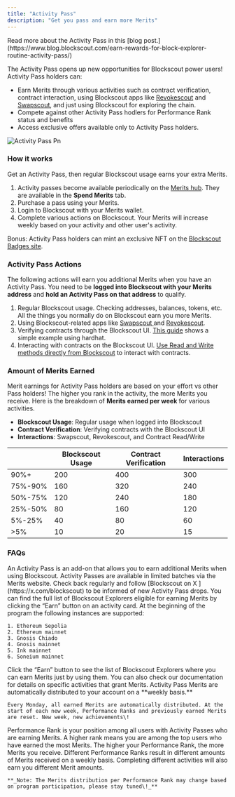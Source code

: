 ```yaml
---
title: "Activity Pass"
description: "Get you pass and earn more Merits"
---
```


<Info>
  Read more about the Activity Pass in this [blog post.](https://www.blog.blockscout.com/earn-rewards-for-block-explorer-routine-activity-pass/)
</Info>

The Activity Pass opens up new opportunities for Blockscout power users\! Activity Pass holders can:

- Earn Merits through various activities such as contract verification, contract interaction, using Blockscout apps like [Revokescout](../revokescout.md) and [Swapscout](../swapscout/), and just using Blockscout for exploring the chain.
- Compete against other Activity Pass hodlers for Performance Rank status and benefits
- Access exclusive offers available only to Activity Pass holders.

![Activity Pass Pn](/images/activity-pass.png)

### How it works

Get an Activity Pass, then regular Blockscout usage earns your extra Merits.

1. Activity passes become available periodically on the [Merits hub](https://merits.blockscout.com/). They are available in the **Spend Merits** tab.
2. Purchase a pass using your Merits.
3. Login to Blockscout with your Merits wallet.
4. Complete various actions on Blockscout. Your Merits will increase weekly based on your activity and other user's activity.

Bonus: Activity Pass holders can mint an exclusive NFT on the [Blockscout Badges site](https://app.gitbook.com/s/-MjSwkv4zokqCUebt-98/).

### Activity Pass Actions

The following actions will earn you additional Merits when you have an Activity Pass. You need to be **logged into Blockscout with your Merits address** and **hold an Activity Pass on that address** to qualify.

1. Regular Blockscout usage. Checking addresses, balances, tokens, etc. All the things you normally do on Blockscout earn you more Merits.
2. Using Blockscout-related apps like [Swapscout ](../swapscout/)and [Revokescout](../revokescout.md).
3. Verifying contracts through the Blockscout UI. [This guide](https://www.blog.blockscout.com/how-to-verify-your-smart-contract-with-the-blockscout-ui/) shows a simple example using hardhat.
4. Interacting with contracts on the Blockscout UI. [Use Read and Write methods directly from Blockscout](https://docs.blockscout.com/devs/verification/interacting-with-smart-contracts) to interact with contracts.

### Amount of Merits Earned

Merit earnings for Activity Pass holders are based on your effort vs other Pass holders\! The higher you rank in the activity, the more Merits you receive.   Here is the breakdown of **Merits earned per week** for various activities.

- **Blockscout Usage**: Regular usage when logged into Blockscout
- **Contract Verification**: Verifying contracts with the Blockscout UI
- **Interactions**: Swapscout, Revokescout, and Contract Read/Write

|         | Blockscout Usage | Contract Verification | Interactions |
| ------- | ---------------- | --------------------- | ------------ |
| 90%\+   | 200              | 400                   | 300          |
| 75%-90% | 160              | 320                   | 240          |
| 50%-75% | 120              | 240                   | 180          |
| 25%-50% | 80               | 160                   | 120          |
| 5%-25%  | 40               | 80                    | 60           |
| \>5%    | 10               | 20                    | 15           |

### FAQs

<AccordionGroup>
  <Accordion title="What is an Activity Pass">
    An Activity Pass is an add-on that allows you to earn additional Merits when using Blockscout.
  </Accordion>
  <Accordion title="How do I get my Activity Pass?">
    Activity Passes are available in limited batches via the Merits website. Check back regularly and follow [Blockscout on X ](https://x.com/blockscout) to be informed of new Activity Pass drops.
  </Accordion>
  <Accordion title="Where can I use my Activity Pass? What chains are supported?">
    You can find the full list of Blockscout Explorers eligible for earning Merits by clicking the “Earn” button on an activity card. At the beginning of the program the following instances are supported:

    1. Ethereum Sepolia
    2. Ethereum mainnet
    3. Gnosis Chiado
    4. Gnosis mainnet
    5. Ink mainnet
    6. Soneium mainnet
  </Accordion>
  <Accordion title="What should I do after getting an Activity Pass? Where do I start?">
    Click the “Earn” button to see the list of Blockscout Explorers where you can earn Merits just by using them. You can also check our documentation for details on specific activities that grant Merits.
  </Accordion>
  <Accordion title="How do I receive my earned Merits?">
    Activity Pass Merits are automatically distributed to your account on a **weekly basis.**

    Every Monday, all earned Merits are automatically distributed. At the start of each new week, Performance Ranks and previously earned Merits are reset. New week, new achievements\!
  </Accordion>
  <Accordion title="What is Performance Rank?">
    Performance Rank is your position among all users with Activity Passes who are earning Merits. A higher rank means you are among the top users who have earned the most Merits. The higher your Performance Rank, the more Merits you receive.
  </Accordion>
  <Accordion title="How does Performance Rank influence the Merits I receive? ">
    Different Performance Ranks result in different amounts of Merits received on a weekly basis. Completing different activities will also earn you different Merit amounts.

    **_Note: The Merits distribution per Performance Rank may change based on program participation, please stay tuned\!_**
  </Accordion>
</AccordionGroup>